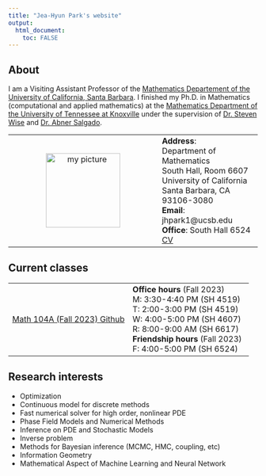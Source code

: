 ```yaml
---
title: "Jea-Hyun Park's website"
output: 
  html_document:
    toc: FALSE
---
```


## About

I am a Visiting Assistant Professor of the [Mathematics Departement of the University of California, Santa Barbara](https://www.math.ucsb.edu/). I finished my Ph.D. in Mathematics (computational and applied mathematics) at the [Mathematics Department of the University of Tennessee at Knoxville](https://www.math.utk.edu) under the supervision of [Dr. Steven Wise](http://www.math.utk.edu/~swise) and [Dr. Abner Salgado](http://www.math.utk.edu/~abnersg/).

| | |
|:-:|:-|
| ![my picture](resources/images/visualcomm/jhp_portrait01.png){width=150px} |  **Address**: <br> Department of Mathematics <br> South Hall, Room 6607 <br> University of California <br> Santa Barbara, CA 93106-3080  <br> **Email**: jhpark1\@ucsb.edu <br> **Office**: South Hall 6524 <br> [CV](https://drive.google.com/file/d/1blMn-KBASJxGi3-jwDDa53TPjNY4vMJ8/view?usp=drivesdk)|

## Current classes

<!--[Math 104A (Fall 2023)](teaching/M104A2023Fall.html) -->

| | |
|:-|:-|
|[Math 104A (Fall 2023) Github](https://github.com/jhparkyb/NumAnalNotes_Pub) | **Office hours** (Fall 2023) <br> M: 3:30-4:40 PM (SH 4519) <br> T: 2:00-3:00 PM (SH 4519) <br> W: 4:00-5:00 PM (SH 4607) <br> R: 8:00-9:00 AM (SH 6617) <br> **Friendship hours** (Fall 2023) <br> F: 4:00-5:00 PM (SH 6524) |



## Research interests

* Optimization
* Continuous model for discrete methods
* Fast numerical solver for high order, nonlinear PDE
* Phase Field Models and Numerical Methods
* Inference on PDE and Stochastic Models
* Inverse problem
* Methods for Bayesian inference (MCMC, HMC, coupling, etc)
* Information Geometry
* Mathematical Aspect of Machine Learning and Neural Network

<!-- [ Math 6A (Winter 2023)](./M6A_2023Winter.html)

[ Math 8 (Winter 2023)](./M8_2023Winter.html)

[ Math 104A (Fall 2022)](./M104A_2022Fall.html) -->
